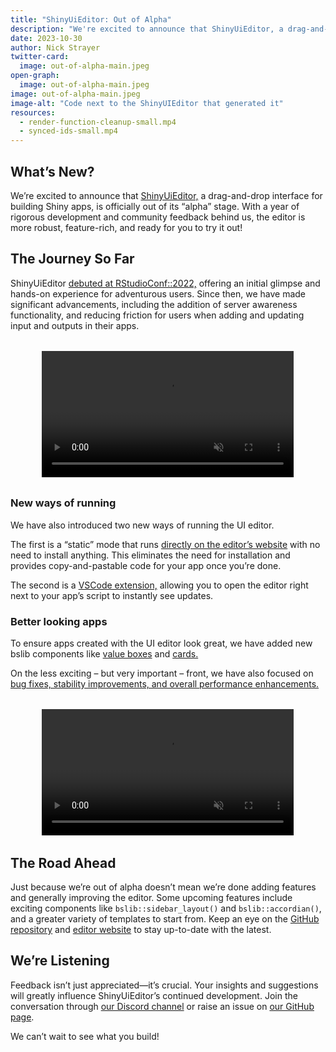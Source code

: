```yaml
---
title: "ShinyUiEditor: Out of Alpha"
description: "We're excited to announce that ShinyUiEditor, a drag-and-drop interface for building Shiny apps, is officially out of its \"alpha\" stage."
date: 2023-10-30
author: Nick Strayer
twitter-card:
  image: out-of-alpha-main.jpeg
open-graph:
  image: out-of-alpha-main.jpeg
image: out-of-alpha-main.jpeg
image-alt: "Code next to the ShinyUIEditor that generated it"
resources:
  - render-function-cleanup-small.mp4
  - synced-ids-small.mp4
---
```

<style>

.blog-image-container > img {
  /* from openprops */
  --shadow-color: 220 3% 15%;
  --shadow-strength: 1%;
  --inner-shadow-highlight: inset 0 -.5px 0 0 #fff, inset 0 .5px 0 0 #0001;
  
  /* Give the headline image a bit of a shadow to make its boundaries 
     clear from the background which has the same color
  */
  box-shadow: 0 -1px 3px 0 hsl(var(--shadow-color) / calc(var(--shadow-strength) + 2%)),
    0 1px 2px -5px hsl(var(--shadow-color) / calc(var(--shadow-strength) + 2%)),
    0 2px 5px -5px hsl(var(--shadow-color) / calc(var(--shadow-strength) + 4%)),
    0 4px 12px -5px hsl(var(--shadow-color) / calc(var(--shadow-strength) + 5%)),
    0 12px 15px -5px hsl(var(--shadow-color) / calc(var(--shadow-strength) + 7%));
}

.demo-video {
    --video-width: 80%;
    width: var(--video-width);
    margin-block: 2rem;
    margin-inline: calc((100% - var(--video-width))/2);
}

.demo-video > video {
  width: 100%;
}

</style>
## What's New?
We're excited to announce that [ShinyUiEditor,](https://rstudio.github.io/shinyuieditor/) a drag-and-drop interface for building Shiny apps, is officially out of its "alpha" stage. With a year of rigorous development and community feedback behind us, the editor is more robust, feature-rich, and ready for you to try it out!


## The Journey So Far
ShinyUiEditor [debuted at RStudioConf::2022,](https://www.youtube.com/watch?v=UIaigpCAIqE) offering an initial glimpse and hands-on experience for adventurous users. Since then, we have made significant advancements, including the addition of server awareness functionality, and reducing friction for users when adding and updating input and outputs in their apps.


<div class="demo-video">
<video autoplay loop muted playsinline>
  <source src="synced-ids-small.mp4" type="video/mp4">
  Inputs and outputs are synced between the UI and Server code.
</video>
</div>


### New ways of running

We have also introduced two new ways of running the UI editor. 

The first is a "static" mode that runs [directly on the editor’s website](https://rstudio.github.io/shinyuieditor/live-demo/) with no need to install anything. This eliminates the need for installation and provides copy-and-pastable code for your app once you're done. 

The second is a [VSCode extension,](https://marketplace.visualstudio.com/items?itemName=Posit.shinyuieditor) allowing you to open the editor right next to your app’s script to instantly see updates.


### Better looking apps
To ensure apps created with the UI editor look great, we have added new bslib components like [value boxes](https://rstudio.github.io/bslib/articles/value-boxes/index.html) and [cards.](https://rstudio.github.io/bslib/articles/cards/index.html) 

On the less exciting -- but very important -- front, we have also focused on [bug fixes, stability improvements, and overall performance enhancements.](https://rstudio.github.io/shinyuieditor/change-log/)


<div class="demo-video">
<video autoplay loop muted playsinline>
  <source src="render-function-cleanup-small.mp4" type="video/mp4">
  Now if you delete an element with server bindings, the editor will ask if you want to delete the bindings as well. This results in cleaner app code, especially when starting from a template.
</video>
</div>

## The Road Ahead
Just because we’re out of alpha doesn’t mean we’re done adding features and generally improving the editor. Some upcoming features include exciting components like `bslib::sidebar_layout()` and `bslib::accordian()`, and a greater variety of templates to start from. Keep an eye on the [GitHub repository](https://github.com/rstudio/shinyuieditor) and [editor website](https://rstudio.github.io/shinyuieditor/) to stay up-to-date with the latest.

## We're Listening
Feedback isn't just appreciated—it's crucial. Your insights and suggestions will greatly influence ShinyUiEditor's continued development. Join the conversation through [our Discord channel](https://discord.gg/FNMwts4DsF) or raise an issue on [our GitHub page](https://github.com/rstudio/shinyuieditor/issues).

We can't wait to see what you build!
